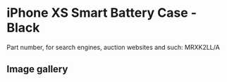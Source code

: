 
# iPhone XS Smart Battery Case - Black

Part number, for search engines, auction websites and such: MRXK2LL/A

## Image gallery

<div style={{ width: '100%', maxWidth: '768px' }}>
<GalleryComponent
    images={[
      {
        original: "/everysource/MRXK2.webp",
        thumbnail: "/everypreview/MRXK2.webp",
      },
      {
        original: "/everysource/MRXK2_AV2.webp",
        thumbnail: "/everypreview/MRXK2_AV2.webp",
      },
      {
        original: "/everysource/MRXK2_AV3.webp",
        thumbnail: "/everypreview/MRXK2_AV3.webp",
      },
      {
        original: "/everysource/MRXK2_AV4.webp",
        thumbnail: "/everypreview/MRXK2_AV4.webp",
      },
      {
        original: "/everysource/MRXK2_AV5.webp",
        thumbnail: "/everypreview/MRXK2_AV5.webp",
      },
      {
        original: "/everysource/MRXK2_AV6.webp",
        thumbnail: "/everypreview/MRXK2_AV6.webp",
      }
    ]}
  />
</div>